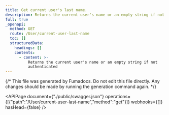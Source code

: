 ```yaml
---
title: Get current user's last name.
description: Returns the current user's name or an empty string if not authenticated
full: true
_openapi:
  method: GET
  route: /User/current-user-last-name
  toc: []
  structuredData:
    headings: []
    contents:
      - content: >-
          Returns the current user's name or an empty string if not
          authenticated
---
```


{/* This file was generated by Fumadocs.
Do not edit this file directly. Any changes should be made by running the generation command again. */}

<APIPage document={"./public/swagger.json"} operations={[{"path":"/User/current-user-last-name","method":"get"}]} webhooks={[]} hasHead={false} />